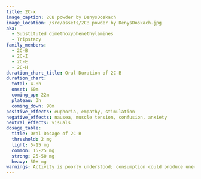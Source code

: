 ---
title: 2C-x
image_caption: 2CB powder by DenysDoskach
image_location: /src/assets/2CB powder by DenysDoskach.jpg
aka:
  - Substituted dimethoxyphenethylamines
  - Tripstacy
family_members:
  - 2C-B
  - 2C-I
  - 2C-E
  - 2C-H
duration_chart_title: Oral Duration of 2C-B
duration_chart:
  total: 4-8h
  onset: 60m
  coming_up: 22m
  plateau: 3h
  coming_down: 90m
positive_effects: euphoria, empathy, stimulation
negative_effects: nausea, muscle tension, confusion, anxiety
neutral_effects: visuals
dosage_table:
  title: Oral Dosage of 2C-B
  threshold: 2 mg
  light: 5-15 mg
  common: 15-25 mg
  strong: 25-50 mg
  heavy: 50+ mg
warnings: Activity is poorly understood; consumption could produce unexpected consequences.
---
